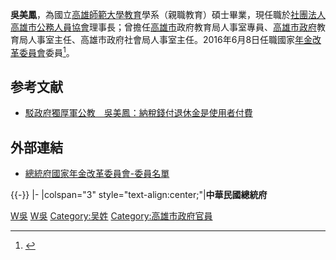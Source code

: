 '''吳美鳳'''{{bd|}}，為國立[[高雄師範大學|高雄師範大學]][[教育|教育]]學系（親職教育）碩士畢業，現任職於[[社團法人高雄市公務人員協會|社團法人高雄市公務人員協會]]理事長；曾擔任[[高雄市|高雄市]]政府教育局人事室專員、[[高雄市政府|高雄市政府]]教育局人事室主任、高雄市政府社會局人事室主任。2016年6月8日任職國家[[年金改革委員會|年金改革委員會]]委員<ref>{{Cite web |url=http://www.businesstoday.com.tw/article-content-80392-156285?page=3 |title=年金改革委員會 他們的共識在哪？ 今周刊 2016/06/30 |accessdate=2016-07-22 |archive-date=2016-09-16 |archive-url=https://web.archive.org/web/20160916091540/http://www.businesstoday.com.tw/article-content-80392-156285?page=3 |dead-url=yes }}</ref>。

== 参考文献 ==
{{Reflist}}
*[http://www.setn.com/News.aspx?NewsID=172457-%E9%A7%81%E6%94%BF%E5%BA%9C%E7%8D%A8%E5%8E%9A%E8%BB%8D%E5%85%AC%E6%95%99%E3%80%80%E5%90%B3%E7%BE%8E%E9%B3%B3%EF%BC%9A%E7%B4%8D%E7%A8%85%E9%8C%A2%E4%BB%98%E9%80%80%E4%BC%91%E9%87%91%E6%98%AF%E4%BD%BF%E7%94%A8%E8%80%85%E4%BB%98%E8%B2%BB 駁政府獨厚軍公教　吳美鳳：納稅錢付退休金是使用者付費]

== 外部連結 ==
* [http://pension.president.gov.tw/cp.aspx?n=11B9F55D2F5F47B9&s=238507DCFE832EAE 總統府國家年金改革委員會-委員名單]{{Wayback|url=http://pension.president.gov.tw/cp.aspx?n=11B9F55D2F5F47B9&s=238507DCFE832EAE |date=20161023042150 }}

{{-}}
{{start box}}
{{s-gov|roc}}
|-
|colspan="3" style="text-align:center;"|'''中華民國總統府'''
{{s-before|}}
{{s-title|[[國家年金改革委員會委員|國家年金改革委員會委員]]<br /><small></small>|2016年6月8日-}}
{{s-after|}}
{{end box}}

[[Category:總統府國家年金改革委員會委員|W吳]]
[[Category:國立高雄師範大學校友|W吳]]
[[Category:吴姓|Category:吴姓]]
[[Category:高雄市政府官員|Category:高雄市政府官員]]